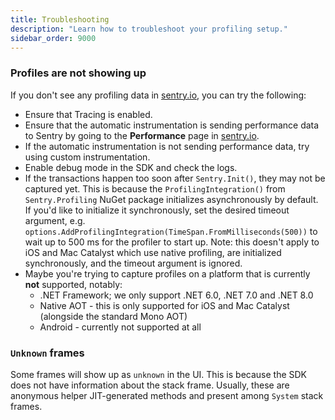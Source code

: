 ```yaml
---
title: Troubleshooting
description: "Learn how to troubleshoot your profiling setup."
sidebar_order: 9000
---
```


### Profiles are not showing up

If you don't see any profiling data in [sentry.io](https://sentry.io), you can try the following:

- Ensure that <PlatformLink to="/tracing/">Tracing is enabled</PlatformLink>.
- Ensure that the automatic instrumentation is sending performance data to Sentry by going to the **Performance** page in [sentry.io](https://sentry.io).
- If the automatic instrumentation is not sending performance data, try using <PlatformLink to="/tracing/instrumentation/custom-instrumentation">custom instrumentation</PlatformLink>.
- Enable <PlatformLink to="/configuration/options/#debug">debug mode</PlatformLink> in the SDK and check the logs.
- If the transactions happen too soon after `Sentry.Init()`, they may not be captured yet.
  This is because the `ProfilingIntegration()` from `Sentry.Profiling` NuGet package initializes asynchronously by default.
  If you'd like to initialize it synchronously, set the desired timeout argument, e.g. `options.AddProfilingIntegration(TimeSpan.FromMilliseconds(500))` to wait up to 500 ms for the profiler to start up.
  Note: this doesn't apply to iOS and Mac Catalyst which use native profiling, are initialized synchronously, and the timeout argument is ignored.
- Maybe you're trying to capture profiles on a platform that is currently **not** supported, notably:
  - .NET Framework; we only support .NET 6.0, .NET 7.0 and .NET 8.0
  - Native AOT - this is only supported for iOS and Mac Catalyst (alongside the standard Mono AOT)
  - Android - currently not supported at all

### `Unknown` frames

Some frames will show up as `unknown` in the UI. This is because the SDK does not have information about the stack frame.
Usually, these are anonymous helper JIT-generated methods and present among `System` stack frames.
